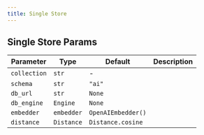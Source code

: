 ```yaml
---
title: Single Store
---
```


## Single Store Params

| Parameter | Type | Default | Description |
| --- | --- | --- | --- |
| `collection` | `str` | - | |
| `schema` | `str` | `"ai"` | |
| `db_url` | `str` | `None` | |
| `db_engine` | `Engine` | `None` | |
| `embedder` | `embedder` | `OpenAIEmbedder()` | |
| `distance` | `Distance` | `Distance.cosine` | |
